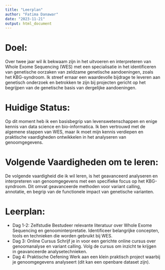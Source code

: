 ```yaml
---
title: "Leerplan"
author: "Fatima Danawar"
date: "2023-11-21"
output: html_document
---
```

# Doel: 
Over twee jaar wil ik bekwaam zijn in het uitvoeren en interpreteren van Whole Exome Sequencing (WES) met een specialisatie in het identificeren van genetische oorzaken van zeldzame genetische aandoeningen, zoals het KBG-syndroom. Ik streef ernaar een waardevolle bijdrage te leveren aan genetisch onderzoek en betrokken te zijn bij projecten gericht op het begrijpen van de genetische basis van dergelijke aandoeningen.

# Huidige Status: 
Op dit moment heb ik een basisbegrip van levenswetenschappen en enige kennis van data science en bio-informatica. Ik ben vertrouwd met de algemene stappen van WES, maar ik moet mijn kennis verdiepen en praktische vaardigheden ontwikkelen in het analyseren van genoomgegevens.

# Volgende Vaardigheden om te leren: 
De volgende vaardigheid die ik wil leren, is het geavanceerd analyseren en interpreteren van genoomgegevens met een specifieke focus op het KBG-syndroom. Dit omvat geavanceerde methoden voor variant calling, annotatie, en begrip van de functionele impact van genetische varianten.

# Leerplan:
- Dag 1-2: Zelfstudie
Bestudeer relevante literatuur over Whole Exome Sequencing en genoominterpretatie.
Identificeer belangrijke concepten, tools en technieken die worden gebruikt bij WES.
- Dag 3: Online Cursus
Schrijf je in voor een gerichte online cursus over genoomanalyse en variant calling.
Volg de cursus om inzicht te krijgen in geavanceerde analysetechnieken.
- Dag 4: Praktische Oefening
Werk aan een klein praktisch project waarbij je genoomgegevens analyseert (dit kan een openbare dataset zijn).